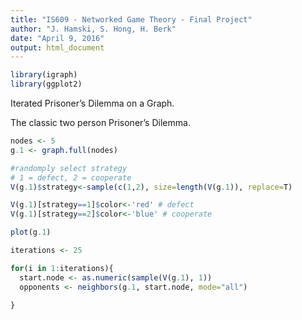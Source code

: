 ```yaml
---
title: "IS609 - Networked Game Theory - Final Project"
author: "J. Hamski, S. Hong, H. Berk"
date: "April 9, 2016"
output: html_document
---
```


```r
library(igraph)
library(ggplot2)
```

Iterated Prisoner's Dilemma on a Graph.

The classic two person Prisoner's Dilemma. 

```r
nodes <- 5
g.1 <- graph.full(nodes)

#randomply select strategy
# 1 = defect, 2 = cooperate
V(g.1)$strategy<-sample(c(1,2), size=length(V(g.1)), replace=T)

V(g.1)[strategy==1]$color<-'red' # defect
V(g.1)[strategy==2]$color<-'blue' # cooperate
```

```r
plot(g.1)
```

```r
iterations <- 25

for(i in 1:iterations){
  start.node <- as.numeric(sample(V(g.1), 1))
  opponents <- neighbors(g.1, start.node, mode="all")
  
}

```

